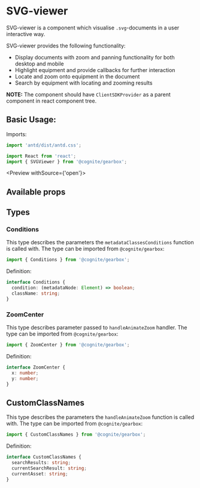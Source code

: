 
<Meta title='Other|SVGViewer' decorators={decorators} />

# SVG-viewer

SVG-viewer is a component which visualise `.svg`-documents in a user interactive way.

SVG-viewer provides the following functionality:
- Display documents with zoom and panning functionality for both desktop and mobile
- Highlight equipment and provide callbacks for further interaction
- Locate and zoom onto equipment in the document
- Search by equipment with locating and zooming results

**NOTE:** The component should have `ClientSDKProvider` as a parent component in react component tree.

## Basic Usage:

Imports:

```typescript jsx
import 'antd/dist/antd.css';

import React from 'react';
import { SVGViewer } from '@cognite/gearbox';
```

<Preview withSource={'open'}>
  <Story name='Basic Usage'>
<div style={{height: '100vh'}}>
    <SVGViewer documentId={5185355395511590} />
</div>
  </Story>
</Preview>

## Available props

<Props of={SVGViewer} />

## Types

### Conditions

This type describes the parameters the `metadataClassesConditions` function is called with.
The type can be imported from `@cognite/gearbox`:

```typescript
import { Conditions } from '@cognite/gearbox';
```

Definition:

```typescript
interface Conditions {
  condition: (metadataNode: Element) => boolean;
  className: string;
}

```

### ZoomCenter

This type describes parameter passed to `handleAnimateZoom` handler.
The type can be imported from `@cognite/gearbox`:

```typescript
import { ZoomCenter } from '@cognite/gearbox';
```

Definition:

```typescript
interface ZoomCenter {
  x: number;
  y: number;
}

```

## CustomClassNames

This type describes the parameters the `handleAnimateZoom` function is called with.
The type can be imported from `@cognite/gearbox`:

```typescript
import { CustomClassNames } from '@cognite/gearbox';
```

Definition:

```typescript
interface CustomClassNames {
  searchResults: string;
  currentSearchResult: string;
  currentAsset: string;
}

```


